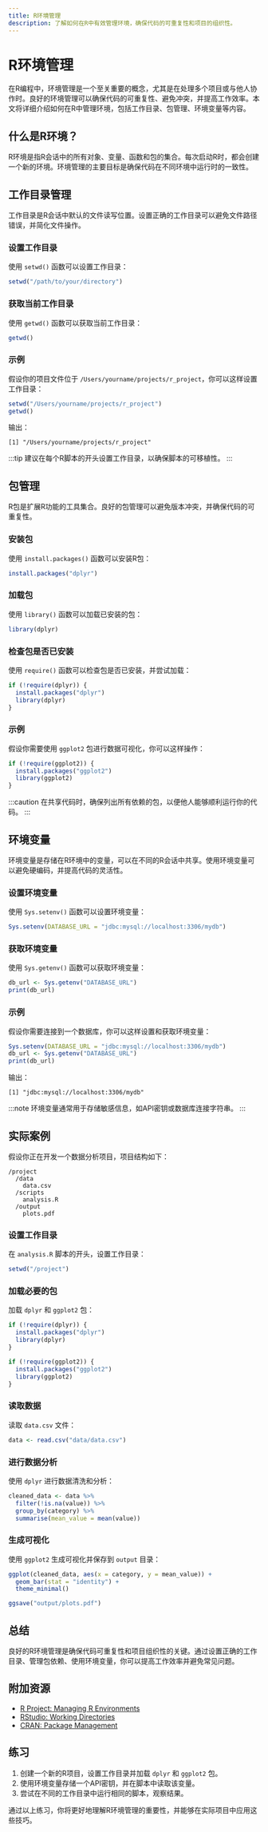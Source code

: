 ```yaml
---
title: R环境管理
description: 了解如何在R中有效管理环境，确保代码的可重复性和项目的组织性。
---
```


# R环境管理

在R编程中，环境管理是一个至关重要的概念，尤其是在处理多个项目或与他人协作时。良好的环境管理可以确保代码的可重复性、避免冲突，并提高工作效率。本文将详细介绍如何在R中管理环境，包括工作目录、包管理、环境变量等内容。

## 什么是R环境？

R环境是指R会话中的所有对象、变量、函数和包的集合。每次启动R时，都会创建一个新的环境。环境管理的主要目标是确保代码在不同环境中运行时的一致性。

## 工作目录管理

工作目录是R会话中默认的文件读写位置。设置正确的工作目录可以避免文件路径错误，并简化文件操作。

### 设置工作目录

使用 `setwd()` 函数可以设置工作目录：

```r
setwd("/path/to/your/directory")
```

### 获取当前工作目录

使用 `getwd()` 函数可以获取当前工作目录：

```r
getwd()
```

### 示例

假设你的项目文件位于 `/Users/yourname/projects/r_project`，你可以这样设置工作目录：

```r
setwd("/Users/yourname/projects/r_project")
getwd()
```

输出：

```
[1] "/Users/yourname/projects/r_project"
```

:::tip
建议在每个R脚本的开头设置工作目录，以确保脚本的可移植性。
:::

## 包管理

R包是扩展R功能的工具集合。良好的包管理可以避免版本冲突，并确保代码的可重复性。

### 安装包

使用 `install.packages()` 函数可以安装R包：

```r
install.packages("dplyr")
```

### 加载包

使用 `library()` 函数可以加载已安装的包：

```r
library(dplyr)
```

### 检查包是否已安装

使用 `require()` 函数可以检查包是否已安装，并尝试加载：

```r
if (!require(dplyr)) {
  install.packages("dplyr")
  library(dplyr)
}
```

### 示例

假设你需要使用 `ggplot2` 包进行数据可视化，你可以这样操作：

```r
if (!require(ggplot2)) {
  install.packages("ggplot2")
  library(ggplot2)
}
```

:::caution
在共享代码时，确保列出所有依赖的包，以便他人能够顺利运行你的代码。
:::

## 环境变量

环境变量是存储在R环境中的变量，可以在不同的R会话中共享。使用环境变量可以避免硬编码，并提高代码的灵活性。

### 设置环境变量

使用 `Sys.setenv()` 函数可以设置环境变量：

```r
Sys.setenv(DATABASE_URL = "jdbc:mysql://localhost:3306/mydb")
```

### 获取环境变量

使用 `Sys.getenv()` 函数可以获取环境变量：

```r
db_url <- Sys.getenv("DATABASE_URL")
print(db_url)
```

### 示例

假设你需要连接到一个数据库，你可以这样设置和获取环境变量：

```r
Sys.setenv(DATABASE_URL = "jdbc:mysql://localhost:3306/mydb")
db_url <- Sys.getenv("DATABASE_URL")
print(db_url)
```

输出：

```
[1] "jdbc:mysql://localhost:3306/mydb"
```

:::note
环境变量通常用于存储敏感信息，如API密钥或数据库连接字符串。
:::

## 实际案例

假设你正在开发一个数据分析项目，项目结构如下：

```
/project
  /data
    data.csv
  /scripts
    analysis.R
  /output
    plots.pdf
```

### 设置工作目录

在 `analysis.R` 脚本的开头，设置工作目录：

```r
setwd("/project")
```

### 加载必要的包

加载 `dplyr` 和 `ggplot2` 包：

```r
if (!require(dplyr)) {
  install.packages("dplyr")
  library(dplyr)
}

if (!require(ggplot2)) {
  install.packages("ggplot2")
  library(ggplot2)
}
```

### 读取数据

读取 `data.csv` 文件：

```r
data <- read.csv("data/data.csv")
```

### 进行数据分析

使用 `dplyr` 进行数据清洗和分析：

```r
cleaned_data <- data %>%
  filter(!is.na(value)) %>%
  group_by(category) %>%
  summarise(mean_value = mean(value))
```

### 生成可视化

使用 `ggplot2` 生成可视化并保存到 `output` 目录：

```r
ggplot(cleaned_data, aes(x = category, y = mean_value)) +
  geom_bar(stat = "identity") +
  theme_minimal()

ggsave("output/plots.pdf")
```

## 总结

良好的R环境管理是确保代码可重复性和项目组织性的关键。通过设置正确的工作目录、管理包依赖、使用环境变量，你可以提高工作效率并避免常见问题。

## 附加资源

- [R Project: Managing R Environments](https://www.r-project.org/)
- [RStudio: Working Directories](https://support.rstudio.com/hc/en-us/articles/200526207-Using-RStudio-Projects)
- [CRAN: Package Management](https://cran.r-project.org/doc/manuals/r-release/R-admin.html)

## 练习

1. 创建一个新的R项目，设置工作目录并加载 `dplyr` 和 `ggplot2` 包。
2. 使用环境变量存储一个API密钥，并在脚本中读取该变量。
3. 尝试在不同的工作目录中运行相同的脚本，观察结果。

通过以上练习，你将更好地理解R环境管理的重要性，并能够在实际项目中应用这些技巧。